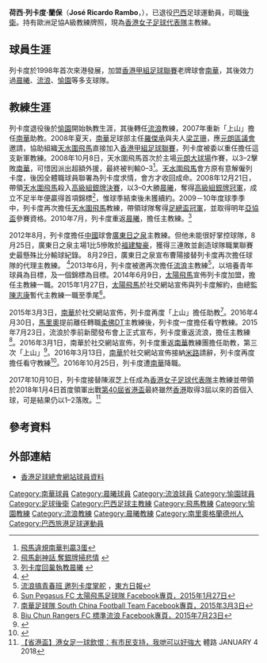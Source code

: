 {{noteta|G1=足球}}{{Football player infobox
| playername   = 列卡度 <br> Ricardo Rambo
| fullname     = José Ricardo Rambo
| englishfullname = José Ricardo Rambo
| nickname     = Ricardo， 列卡度
| image        = [[File:José_Ricardo_Rambo.JPG|250 px]]
| birth_date   = {{Birth date and age|df=yes|1971|8|17}}
| birth_place  = [[巴西|巴西]]，[[南里奧格蘭德州|南里奧格蘭德州]]
| height       = {{height|m=1.85}}
| position     = [[後衛|後衛]]
| currentclub  = 已退役
| clubnumber   = 
| years1 = 1992
| clubs1 = {{tsl|en|Esporte Clube Novo Hamburgo|新漢堡體育會}}
| caps1  = 
| goals1 = 
| years2 = 1993–1994
| clubs2 = {{tsl|en|Hekmeh FC|Club Sagesse}}
| caps2  = 
| goals2 = 
| years3 = 1997
| clubs3 = [[紐迪高體育會|紐迪高]]
| caps3  = 
| goals3 = 
| years4 = 1998–1999
| clubs4 = [[南華足球隊|南華]]
| caps4  = 
| goals4 = 
| years5 = 2000–2003
| clubs5 = [[晨曦體育會|晨曦]] 
| caps5  = 
| goals5 = 
| years6 = 2004
| clubs6 = [[香港流浪足球會|流浪]]
| caps6  = 
| goals6 = 
| years7 = 2004
| clubs7 = [[愉園體育會|愉園]]
| caps7  = 
| goals7 = 
| years8 = 2004–2005
| clubs8 = [[香港流浪足球會|流浪]]
| caps8  = 
| goals8 = 
| manageryears1 = 2006
| managerclubs1 = [[愉園體育會|愉園]]
| manageryears2 = 2006–2007
| managerclubs2 = [[香港流浪足球會|流浪]]
| manageryears3 = 2007–2008
| managerclubs3 = [[南華足球隊|南華]] (助教)
| manageryears4 = 2008–2010
| managerclubs4 = [[天水圍飛馬足球隊|天水圍飛馬]]
| manageryears5 = 2010–2012
| managerclubs5 = [[晨曦體育會|晨曦]]
| manageryears6 = 2012
| managerclubs6 = [[廣東日之泉足球俱樂部|廣東日之泉]]
| manageryears7 = 2012–2013
| managerclubs7 = {{tsl|en|Esporte Clube Novo Hamburgo|新漢堡體育會 U20}}
| manageryears8 = 2013–2014
| managerclubs8 = [[香港流浪足球會|標準流浪]]
| manageryears9 = 2014–2015
| managerclubs9 = [[太陽飛馬足球會|太陽飛馬]]
| manageryears10 = 2015
| managerclubs10 = [[南華足球隊|南華]] (助教／看守教練)
| manageryears11 = 2015–2016
| managerclubs11 = [[香港流浪足球會|標準流浪]]
| manageryears12 = 2016
| managerclubs12 = [[南華足球隊|南華]] (助教／看守教練)
| manageryears13 = 2017–
| managerclubs13 = [[香港女子足球代表隊|香港女足]]
 }}

'''荷西·列卡度·蘭保'''（'''José Ricardo Rambo'''，{{bd|1971年|8月17日|catIdx=L}}），已退役[[巴西|巴西]]足球運動員，司職[[後衛|後衛]]。持有歐洲足協A級教練牌照，現為[[香港女子足球代表隊|香港女子足球代表隊]]主教練。

==球員生涯==
列卡度於1998年首次來港發展，加盟[[香港甲組足球聯賽|香港甲組足球聯賽]]老牌球會[[南華足球隊|南華]]，其後效力過[[晨曦體育會|晨曦]]、[[香港流浪足球會|流浪]]、[[愉園體育會|愉園]]等多支球隊。

==教練生涯==
列卡度退役後於[[愉園體育會|愉園]]開始執教生涯，其後轉任[[香港流浪足球會|流浪]]教練，2007年重新「上山」擔任[[南華足球隊|南華]]助教。2008年夏天，[[南華足球隊|南華]]足球部主任[[羅傑承|羅傑承]]與夫人[[梁芷珊|梁芷珊]]，應[[元朗區議會|元朗區議會]]邀請，協助組織[[天水圍飛馬足球隊|天水圍飛馬]]直接加入[[香港甲組足球聯賽|香港甲組足球聯賽]]，列卡度被委以重任擔任這支新軍教練。2008年10月8日，天水圍飛馬首次於主場[[元朗大球場|元朗大球場]]作賽，以3–2擊敗[[南華足球隊|南華]]，可惜因派出超額外援，最終被判輸0–3<ref>[http://hk.news.yahoo.com/article/081103/4/9225.html 飛馬違規南華判贏3蛋]</ref>。[[天水圍飛馬|天水圍飛馬]]會方原有意解僱列卡度，後因全體職球員聯署為列卡度求情，會方才收回成命。2008年12月21日，帶領[[天水圍飛馬|天水圍飛馬]]殺入[[香港足球高級銀牌賽|高級組銀牌決賽]]，以3–0大勝[[晨曦體育會|晨曦]]，奪得[[香港足球高級銀牌賽|高級組銀牌冠軍]]，成立不足半年便贏得首項錦標<ref>[http://hk.news.yahoo.com/article/081221/4/9ul7.html 飛馬創神話 奪銀牌掃悲情] {{webarchive|url=https://web.archive.org/web/20081225182402/http://hk.news.yahoo.com/article/081221/4/9ul7.html |date=2008-12-25 }}</ref>，惟球季結束後未獲續約。2009－10年度球季季中，列卡度再次擔任[[天水圍飛馬|天水圍飛馬]]教練，帶領球隊奪得[[香港足總盃|足總盃冠軍]]，並取得明年[[亞洲足協盃|亞協盃]]參賽資格。2010年7月，列卡度重返[[晨曦體育會|晨曦]]，擔任主教練。<ref>[http://football.on.cc/football/new/20100710/fbnewc0116x0.html 列卡度回巢執教晨曦] {{webarchive|url=https://web.archive.org/web/20100712070321/http://football.on.cc/football/new/20100710/fbnewc0116x0.html |date=2010-07-12 }}</ref>

2012年8月，列卡度擔任[[中國|中國]]球會[[廣東日之泉足球俱樂部|廣東日之泉]]主教練。但他未能很好掌控球隊，8月25日，廣東日之泉主場1比5慘敗於[[福建駿豪足球俱樂部|福建駿豪]]，獲得三連敗並創造球隊職業聯賽史最懸殊比分輸球紀錄。 8月29日，廣東日之泉宣布曹陽接替列卡度再次擔任球隊的代理主教練。 <ref>{{Cite web |url=http://sports.sina.com.cn/b/2012-08-30/08286206874.shtml |title=日之泉扶正曹陽取代洋帥 單場贏球獎80萬意在保級 |accessdate=2013-04-28 |archive-date=2013-11-04 |archive-url=https://web.archive.org/web/20131104025351/http://sports.sina.com.cn/b/2012-08-30/08286206874.shtml |dead-url=no }}</ref>2013年6月，列卡度被邀再次擔任[[香港流浪足球會|流浪]]主教練<ref>[http://orientaldaily.on.cc/cnt/sport/20130630/00286_005.html 流浪搞青春班 邀列卡度掌舵] {{Wayback|url=http://orientaldaily.on.cc/cnt/sport/20130630/00286_005.html |date=20150526004238 }}，[[東方日報_(香港)|東方日報]]</ref>，以培養青年球員為目標，及一個錦標為目標。2014年6月9日，[[太陽飛馬足球會|太陽飛馬]]宣佈列卡度加盟，擔任主教練一職。2015年1月27日，[[太陽飛馬|太陽飛馬]]於社交網站宣佈與列卡度‬解約，由總監[[陳志康|陳志康]]暫代主教練一職至季尾<ref>[http://www.facebook.com/sunpegasus/posts/1038992202783569 Sun Pegasus FC 太陽飛馬足球隊 Facebook專頁，2015年1月27日]</ref>。

2015年3月3日，[[南華足球隊|南華]]於社交網站宣佈，列卡度‬再度「上山」擔任助教<ref>[https://www.facebook.com/scaaft/posts/336016173269321 南華足球隊 South China Football Team Facebook專頁，2015年3月3日]</ref>。2016年4月30日，[[羅拔圖·卡路士·馬里奧·高美斯|馬里奧]]提前離任轉職[[柔佛DT|柔佛DT]]主教練後，列卡度一度擔任看守教練。2015年7月23日，流浪於季前新聞發布會上正式宣布，列卡度重返流浪，擔任主教練<ref>[https://www.facebook.com/hkrangers/posts/985695144794059 Biu Chun Rangers FC 標準流浪 Facebook專頁，2015年7月23日]</ref>。2016年3月1日，南華於社交網站宣佈，列卡度重返[[南華足球隊|南華]]教練團擔任助教，第三次「上山」<ref>{{Cite web |url=https://www.facebook.com/scaaft/posts/460596527477951 |title=南華足球隊 South China Football Team Facebook專頁，2016年3月1日 |accessdate=2016年3月2日 |archive-date=2017年3月10日 |archive-url=https://web.archive.org/web/20170310182808/https://www.facebook.com/scaaft/posts/460596527477951 |dead-url=no }}</ref>。2016年3月13日，[[南華足球隊|南華]]於社交網站宣佈接納[[米路|米路]]請辭，列卡度再度擔任看守教練<ref>{{Cite web |url=https://www.facebook.com/scaaft/photos/a.263175027220103.1073741828.257573871113552/464006717136932/ |title=南華足球隊 South China Football Team Facebook專頁，2016年3月13日 |accessdate=2016年3月13日 |archive-date=2017年3月10日 |archive-url=https://web.archive.org/web/20170310195419/https://www.facebook.com/scaaft/photos/a.263175027220103.1073741828.257573871113552/464006717136932/ |dead-url=no }}</ref>。2016年10月25日，列卡度遭[[南華足球隊|南華]]降職。

2017年10月10日，列卡度接替陳淑芝上任成為[[香港女子足球代表隊|香港女子足球代表隊]]主教練並帶領於2018年1月4日首度領軍出戰[[第40屆省港盃|第40屆省港盃]]最終雖然[[香港足球代表隊|香港]]取得3屆以來的首個入球，可是結果仍以1–2落敗。<ref>[https://sportsroad.hk/archives/185222 【省港盃】港女足一球飲恨：有市民支持，我哋可以好強大] {{Wayback|url=https://sportsroad.hk/archives/185222 |date=20180105233704 }} 體路 JANUARY 4 2018</ref>

==參考資料==
{{reflist}}

==外部連結==
* [http://www.hkfa.com/zh-hk/player_view.php?player_id=101 香港足球總會網站球員資料] {{Wayback|url=http://www.hkfa.com/zh-hk/player_view.php?player_id=101 |date=20100102150821 }}

{{2012年中甲分類名單日之泉}}

{{DEFAULTSORT:Rambo, José Ricardo}}
[[Category:南華球員|Category:南華球員]]
[[Category:晨曦球員|Category:晨曦球員]]
[[Category:流浪球員|Category:流浪球員]]
[[Category:愉園球員|Category:愉園球員]]
[[Category:足球後衛|Category:足球後衛]]
[[Category:巴西足球主教練|Category:巴西足球主教練]]
[[Category:飛馬教練|Category:飛馬教練]]
[[Category:愉園教練|Category:愉園教練]]
[[Category:流浪教練|Category:流浪教練]]
[[Category:晨曦教練|Category:晨曦教練]]
[[Category:南里奧格蘭德州人|Category:南里奧格蘭德州人]]
[[Category:巴西旅港足球運動員|Category:巴西旅港足球運動員]]